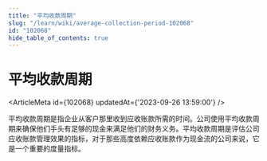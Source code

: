 ```yaml
---
title: "平均收款周期"
slug: "/learn/wiki/average-collection-period-102068"
id: "102068"
hide_table_of_contents: true
---
```



# 平均收款周期

<ArticleMeta id={102068} updatedAt={'2023-09-26 13:59:00'} />
<div className='border-solid border-b border-t-0 my-4 border-[var(--ifm-color-gray-300)]' />

平均收款周期是指企业从客户那里收到应收账款所需的时间。公司使用平均收款周期来确保他们手头有足够的现金来满足他们的财务义务。平均收款周期是评估公司应收账款管理效果的指标，对于那些高度依赖应收账款作为现金流的公司来说，它是一个重要的度量指标。
